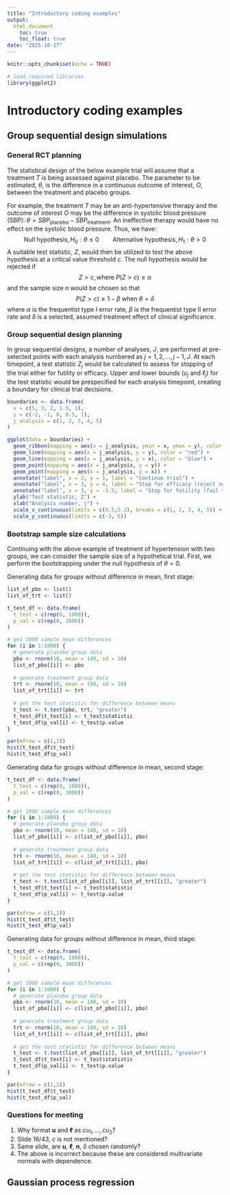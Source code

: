 ```yaml
---
title: "Introductory coding examples"
output: 
  html_document
    toc: true
    toc_float: true
date: "2025-10-17"
---
```


```r
knitr::opts_chunk$set(echo = TRUE)

# load required libraries
library(ggplot2)
```

# Introductory coding examples

## Group sequential design simulations

### General RCT planning

The statistical design of the below example trial will assume that a treatment $T$ is being assessed against placebo. The parameter to be estimated, $\theta$, is the difference in a continuous outcome of interest, $O$, between the treatment and placebo groups.

For example, the treatment $T$ may be an anti-hypertensive therapy and the outcome of interest $O$ may be the difference in systolic blood pressure (SBP): $\theta = SBP_{\text{placebo}} - SBP_{\text{treatment}}$. An ineffective therapy would have no effect on the systolic blood pressure. Thus, we have: 
$$
\text{Null hypothesis}, H_0: \theta \le 0 \qquad \text{Alternative hypothesis}, H_1:\theta>0
$$ 
A suitable test statistic, $Z$, would then be utilized to test the above hypothesis at a critical value threshold $c$. The null hypothesis would be rejected if 
$$
Z > c, \text{where } P(Z > c) \le \alpha
$$ 
and the sample size $n$ would be chosen so that 
$$
P(Z > c) \ge 1- \beta \text{ when } \theta = \delta
$$ 
where $\alpha$ is the frequentist type I error rate, $\beta$ is the frequentist type II error rate and $\delta$ is a selected, assumed treatment effect of clinical significance.

### Group sequential design planning

In group sequential designs, a number of analyses, $J$, are performed at pre-selected points with each analysis numbered as $j = 1, 2, \dots, j-1, J$. At each timepoint, a test statistic $Z_j$ would be calculated to assess for stopping of the trial either for futility or efficacy. Upper and lower bounds ($u_j$ and $\ell_j$) for the test statistic would be prespecified for each analysis timepoint, creating a boundary for clinical trial decisions.

```r
boundaries <- data.frame(
  x = c(5, 3, 2, 1.5, 1),
  y = c(-2, -1, 0, 0.5, 1),
  j_analysis = c(1, 2, 3, 4, 5)
)

ggplot(data = boundaries) +
  geom_ribbon(mapping = aes(x = j_analysis, ymin = x, ymax = y), color = "grey", alpha = 0.3) +
  geom_line(mapping = aes(x = j_analysis, y = y), color = "red") +
  geom_line(mapping = aes(x = j_analysis, y = x), color = "blue") +
  geom_point(mapping = aes(x = j_analysis, y = y)) +
  geom_point(mapping = aes(x = j_analysis, y = x)) +
  annotate("label", x = 2, y = 1, label = "Continue trial") +
  annotate("label", x = 3, y = 4, label = "Stop for efficacy (reject null)") +
  annotate("label", x = 3, y = -1.5, label = "Stop for futility (fail to reject null)") +
  ylab("Test statistic, Z") +
  xlab("Analysis number, j") +
  scale_x_continuous(limits = c(0.5,5.3), breaks = c(1, 2, 3, 4, 5)) +
  scale_y_continuous(limits = c(-3, 6))
```

### Bootstrap sample size calculations

Continuing with the above example of treatment of hypertension with two groups, we can consider the sample size of a hypothetical trial. First, we perform the bootstrapping under the null hypothesis of $\theta = 0$.

Generating data for groups without difference in mean, first stage:
```r
list_of_pbo <- list()
list_of_trt <- list()

t_test_df <- data.frame(
  t_test = c(rep(0, 1000)),
  p_val = c(rep(0, 1000))
) 

# get 1000 sample mean differences
for (i in 1:1000) {
  # generate placebo group data
  pbo <- rnorm(10, mean = 140, sd = 10)
  list_of_pbo[[i]] <- pbo
  
  # generate treatment group data
  trt <- rnorm(10, mean = 140, sd = 10)
  list_of_trt[[i]] <- trt
  
  # get the test statistic for difference between means
  t_test <- t.test(pbo, trt, "greater")
  t_test_df$t_test[i] <- t_test$statistic
  t_test_df$p_val[i] <- t_test$p.value
}

par(mfrow = c(1,2))
hist(t_test_df$t_test)
hist(t_test_df$p_val)
```

Generating data for groups without difference in mean, second stage:
```r
t_test_df <- data.frame(
  t_test = c(rep(0, 1000)),
  p_val = c(rep(0, 1000))
) 

# get 1000 sample mean differences
for (i in 1:1000) {
  # generate placebo group data
  pbo <- rnorm(10, mean = 140, sd = 10)
  list_of_pbo[[i]] <- c(list_of_pbo[[i]], pbo)
  
  # generate treatment group data
  trt <- rnorm(10, mean = 140, sd = 10)
  list_of_trt[[i]] <- c(list_of_trt[[i]], pbo)
  
  # get the test statistic for difference between means
  t_test <- t.test(list_of_pbo[[i]], list_of_trt[[i]], "greater")
  t_test_df$t_test[i] <- t_test$statistic
  t_test_df$p_val[i] <- t_test$p.value
}

par(mfrow = c(1,2))
hist(t_test_df$t_test)
hist(t_test_df$p_val)
```

Generating data for groups without difference in mean, third stage:
```r
t_test_df <- data.frame(
  t_test = c(rep(0, 1000)),
  p_val = c(rep(0, 1000))
) 

# get 1000 sample mean differences
for (i in 1:1000) {
  # generate placebo group data
  pbo <- rnorm(10, mean = 140, sd = 10)
  list_of_pbo[[i]] <- c(list_of_pbo[[i]], pbo)
  
  # generate treatment group data
  trt <- rnorm(10, mean = 140, sd = 10)
  list_of_trt[[i]] <- c(list_of_trt[[i]], pbo)
  
  # get the test statistic for difference between means
  t_test <- t.test(list_of_pbo[[i]], list_of_trt[[i]], "greater")
  t_test_df$t_test[i] <- t_test$statistic
  t_test_df$p_val[i] <- t_test$p.value
}

par(mfrow = c(1,2))
hist(t_test_df$t_test)
hist(t_test_df$p_val)
```

### Questions for meeting
1. Why format $\mathbf{u}$ and $\mathbf{\ell}$ as ${cu_1, \dots, cu_2}$?
2. Slide 16/43, $c$ is not mentioned?
3. Same slide, are $\mathbf{u}$, $\mathbf{\ell}$, $\mathbf{n}$, $\delta$ chosen randomly?
4. The above is incorrect because these are considered multivariate normals with dependence.

## Gaussian process regression










